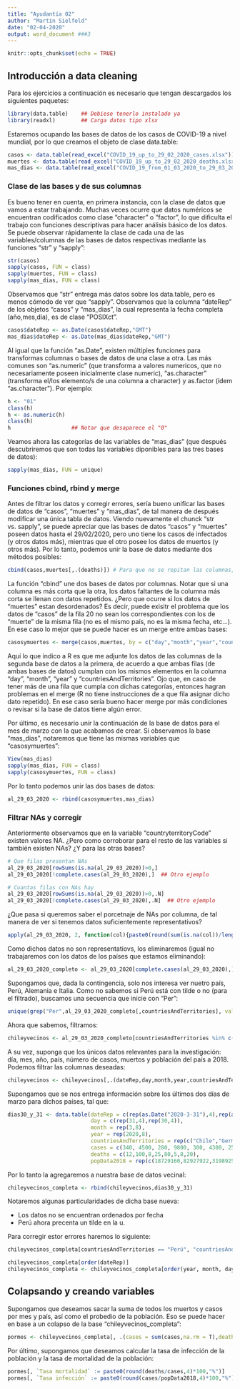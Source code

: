 ```yaml
---
title: "Ayudantía 02"
author: "Martín Sielfeld"
date: "02-04-2020"
output: word_document ###3
---
```


```r
knitr::opts_chunk$set(echo = TRUE)
```

## Introducción a data cleaning
Para los ejercicios a continuación es necesario que tengan descargados los siguientes paquetes:

```r
library(data.table)    ## Debiese tenerlo instalado ya
library(readxl)        ## Carga datos tipo xlsx
```

Estaremos ocupando las bases de datos de los casos de COVID-19 a nivel mundial, por lo que creamos el objeto de clase data.table:

```r
casos <- data.table(read_excel("COVID_19_up_to_29_02_2020_cases.xlsx"))
muertes <- data.table(read_excel("COVID_19_up_to_29_02_2020_deaths.xlsx"))
mas_dias <- data.table(read_excel("COVID_19_from_01_03_2020_to_29_03_2020_all.xlsx"))
```

### Clase de las bases y de sus columnas
Es bueno tener en cuenta, en primera instancia, con la clase de datos que vamos a estar trabajando. Muchas veces ocurre que datos numéricos se encuentran codificados como clase "character" o "factor", lo que dificulta el trabajo con funciones descriptivas para hacer análisis básico de los datos. Se puede observar rápidamente la clase de cada una de las variables/columnas de las bases de datos respectivas mediante las funciones "str" y "sapply":

```r
str(casos)
sapply(casos, FUN = class)
sapply(muertes, FUN = class)
sapply(mas_dias, FUN = class)
```

Observamos que "str" entrega más datos sobre los data.table, pero es menos cómodo de ver que "sapply". Observamos que la columna "dateRep" de los objetos "casos" y "mas_dias", la cual representa la fecha completa (año,mes,día), es de clase "POSIXct". 

```r
casos$dateRep <- as.Date(casos$dateRep,"GMT")
mas_dias$dateRep <- as.Date(mas_dias$dateRep,"GMT")
```

Al igual que la función "as.Date", existen múltiples funciones para transformas columnas o bases de datos de una clase a otra. Las más comunes son "as.numeric" (que transforma a valores numericos, que no necesariamente poseen inicialmente clase numeric), "as.character" (transforma el/los elemento/s de una columna a character) y as.factor (ídem "as.character"). Por ejemplo:

```r
h <- "01"
class(h)
h <- as.numeric(h)
class(h)
h                   ## Notar que desaparece el "0"
```

Veamos ahora las categorías de las variables de "mas_dias" (que después descubriremos que son todas las variables diponibles para las tres bases de datos):

```r
sapply(mas_dias, FUN = unique)
```


### Funciones cbind, rbind y merge
Antes de filtrar los datos y corregir errores, sería bueno unificar las bases de datos de "casos", "muertes" y "mas_dias", de tal manera de después modificar una única tabla de datos. Viendo nuevamente el chunck "str vs. sapply", se puede apreciar que las bases de datos "casos" y "muertes" poseen datos hasta el 29/02/2020, pero uno tiene los casos de infectados (y otros datos más), mientras que el otro posee los datos de muertos (y otros más). Por lo tanto, podemos unir la base de datos mediante dos métodos posibles:

```r
cbind(casos,muertes[,.(deaths)]) # Para que no se repitan las columnas, nos quedamos solo con la columna "deaths" de "muertes".
```

La función "cbind" une dos bases de datos por columnas. Notar que si una columna es más corta que la otra, los datos faltantes de la columna más corta se llenan con datos repetidos. ¿Pero que ocurre si los datos de "muertes" estan desordenados? Es decir, puede exisitr el problema que los datos de "casos" de la fila 20 no sean los correspondientes con los de "muerte" de la misma fila (no es el mismo país, no es la misma fecha, etc...). En ese caso lo mejor que se puede hacer es un merge entre ambas bases:

```r
casosymuertes <- merge(casos,muertes, by = c("day","month","year","countriesAndTerritories"), all = T)
```

Aquí lo que indico a R es que me adjunte los datos de las columnas de la segunda base de datos a la primera, de acuerdo a que ambas filas (de ambas bases de datos) cumplan con los mismos elementos en la columna "day", "month", "year" y "countriesAndTerritories". Ojo que, en caso de tener más de una fila que cumpla con dichas categorías, entonces hagran problemas en el merge (R no tiene instrucciones de a que fila asignar dicho dato repetido). En ese caso sería bueno hacer merge por más condiciones o revisar si la base de datos tiene algún error.

Por último, es necesario unir la continuación de la base de datos para el mes de marzo con la que acabamos de crear. Si observamos la base "mas_dias", notaremos que tiene las mismas variables que "casosymuertes":

```r
View(mas_dias)
sapply(mas_dias, FUN = class)
sapply(casosymuertes, FUN = class)
```

Por lo tanto podemos unir las dos bases de datos:

```r
al_29_03_2020 <- rbind(casosymuertes,mas_dias)
```


### Filtrar NAs y corregir 

Anteriormente observamos que en la variable "countryterritoryCode" existen valores NA. ¿Pero como corroborar para el resto de las variables si también existen NAs? ¿Y para las otras bases?

```r
# Que filas presentan NAs
al_29_03_2020[rowSums(is.na(al_29_03_2020))>0,]
al_29_03_2020[!complete.cases(al_29_03_2020),]  ## Otro ejemplo

# Cuantas filas con NAs hay
al_29_03_2020[rowSums(is.na(al_29_03_2020))>0,.N]
al_29_03_2020[!complete.cases(al_29_03_2020),.N]  ## Otro ejemplo
```

¿Que pasa si queremos saber el porcetnaje de NAs por columna, de tal manera de ver si tenemos datos suficientemente representativos?

```r
apply(al_29_03_2020, 2, function(col){paste0(round(sum(is.na(col))/length(col),5)*100,"%")})
```

Como dichos datos no son representatiovs, los eliminaremos (igual no trabajaremos con los datos de los países que estamos eliminando):

```r
al_29_03_2020_completo <- al_29_03_2020[complete.cases(al_29_03_2020),]
```

Supongamos que, dada la contingencia, solo nos interesa ver nuetro país, Perú, Alemania e Italia. Como no sabemos si Perú está con tilde o no (para el filtrado), buscamos una secuencia que inicie con "Per":

```r
unique(grep("Per",al_29_03_2020_completo[,countriesAndTerritories], value = T))
```

Ahora que sabemos, filtramos:

```r
chileyvecinos <- al_29_03_2020_completo[countriesAndTerritories %in% c("Chile","Germany","Peru","Italy"),]
```

A su vez, suponga que los únicos datos relevantes para la investigación: día, mes, año, país, número de casos, muertos y población del país a 2018. Podemos filtrar las columnas deseadas:

```r
chileyvecinos <- chileyvecinos[,.(dateRep,day,month,year,countriesAndTerritories,cases,deaths,popData2018)]
```

Supongamos que se nos entrega información sobre los últimos dos días de marzo para dichos países, tal que:

```r
dias30_y_31 <- data.table(dateRep = c(rep(as.Date("2020-3-31"),4),rep(as.Date("2020-03-30"),4)),
                          day = c(rep(31,4),rep(30,4)),
                          month = rep(3,8),
                          year = rep(2020,8),
                          countriesAndTerritories = rep(c("Chile","Germany","Perú","Italy"),2),
                          cases = c(340, 4500, 280, 9800, 300, 4300, 250, 9500),
                          deaths = c(12,100,8,25,80,5,8,20),
                          popData2018 = rep(c(18729160,82927922,31989256,60431283),4))

```

Por lo tanto la agregaremos a nuestra base de datos vecinal:

```r
chileyvecinos_completa <- rbind(chileyvecinos,dias30_y_31)
```

Notaremos algunas particularidades de dicha base nueva:

- Los datos no se encuentran ordenados por fecha
- Perú ahora precenta un tilde en la u.

Para corregir estor errores haremos lo siguiente:

```r
chileyvecinos_completa[countriesAndTerritories == "Perú", "countriesAndTerritories"] <- "Peru"

chileyvecinos_completa[order(dateRep)]
chileyvecinos_completa <- chileyvecinos_completa[order(year, month, day)] # Otra alternativa
```


## Colapsando y creando variables
Supongamos que deseamos sacar la suma de todos los muertos y casos por mes y país, así como el probedio de la población. Eso se puede hacer en base a un colapso de la base "chileyvecinos_completa":

```r
pormes <- chileyvecinos_completa[, .(cases = sum(cases,na.rm = T),deaths = sum(deaths,na.rm = T), popData2018 = round(mean(popData2018, na.rm = T),0)), by = c("month","countriesAndTerritories")]
```

Por último, supongamos que deseamos calcular la tasa de infección de la población y la tasa de mortalidad de la población:

```r
pormes[, `Tasa mortalidad` := paste0(round(deaths/cases,4)*100,"%")]
pormes[, `Tasa infección` := paste0(round(cases/popData2018,4)*100,"%")]
```
